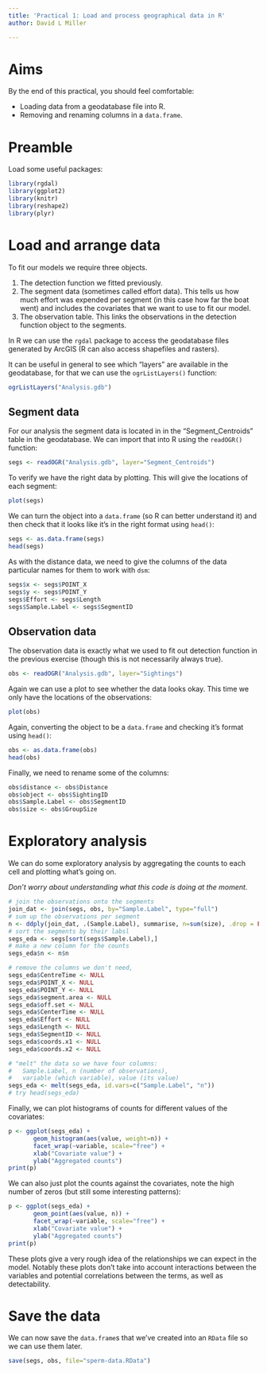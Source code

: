 ```yaml
---
title: 'Practical 1: Load and process geographical data in R'
author: David L Miller

---
```


# Aims

By the end of this practical, you should feel comfortable:

- Loading data from a geodatabase file into R.
- Removing and renaming columns in a `data.frame`.



# Preamble

Load some useful packages:

```r
library(rgdal)
library(ggplot2)
library(knitr)
library(reshape2)
library(plyr)
```

# Load and arrange data

To fit our models we require three objects.

  1. The detection function we fitted previously.
  2. The segment data (sometimes called effort data). This tells us how much effort was expended per segment (in this case how far the boat went) and includes the covariates that we want to use to fit our model.
  3. The observation table. This links the observations in the detection function object to the segments.

In R we can use the `rgdal` package to access the geodatabase files generated by ArcGIS (R can also access shapefiles and rasters).

It can be useful in general to see which "layers" are available in the geodatabase, for that we can use the `ogrListLayers()` function:
```r
ogrListLayers("Analysis.gdb")
```

## Segment data

For our analysis the segment data is located in in the "Segment_Centroids" table in the geodatabase. We can import that into R using the `readOGR()` function:
```r
segs <- readOGR("Analysis.gdb", layer="Segment_Centroids")
```

To verify we have the right data by plotting. This will give the locations of each segment:
```r
plot(segs)
```

We can turn the object into a `data.frame` (so R can better understand it) and then check that it looks like it's in the right format using `head()`:
```r
segs <- as.data.frame(segs)
head(segs)
```
As with the distance data, we need to give the columns of the data particular names for them to work with `dsm`:
```r
segs$x <- segs$POINT_X
segs$y <- segs$POINT_Y
segs$Effort <- segs$Length
segs$Sample.Label <- segs$SegmentID
```

## Observation data

The observation data is exactly what we used to fit out detection function in the previous exercise (though this is not necessarily always true).

```r
obs <- readOGR("Analysis.gdb", layer="Sightings")
```

Again we can use a plot to see whether the data looks okay. This time we only have the locations of the observations:
```r
plot(obs)
```

Again, converting the object to be a `data.frame` and checking it's format using `head()`:
```r
obs <- as.data.frame(obs)
head(obs)
```

Finally, we need to rename some of the columns:
```r
obs$distance <- obs$Distance
obs$object <- obs$SightingID
obs$Sample.Label <- obs$SegmentID
obs$size <- obs$GroupSize
```

# Exploratory analysis

We can do some exploratory analysis by aggregating the counts to each cell and plotting what's going on.

*Don't worry about understanding what this code is doing at the moment.*

```r
# join the observations onto the segments
join_dat <- join(segs, obs, by="Sample.Label", type="full")
# sum up the observations per segment
n <- ddply(join_dat, .(Sample.Label), summarise, n=sum(size), .drop = FALSE) 
# sort the segments by their labsl
segs_eda <- segs[sort(segs$Sample.Label),]
# make a new column for the counts
segs_eda$n <- n$n

# remove the columns we don't need,
segs_eda$CentreTime <- NULL
segs_eda$POINT_X <- NULL
segs_eda$POINT_Y <- NULL
segs_eda$segment.area <- NULL
segs_eda$off.set <- NULL
segs_eda$CenterTime <- NULL
segs_eda$Effort <- NULL
segs_eda$Length <- NULL
segs_eda$SegmentID <- NULL
segs_eda$coords.x1 <- NULL
segs_eda$coords.x2 <- NULL

# "melt" the data so we have four columns:
#   Sample.Label, n (number of observations),
#   variable (which variable), value (its value)
segs_eda <- melt(segs_eda, id.vars=c("Sample.Label", "n"))
# try head(segs_eda)
```


Finally, we can plot histograms of counts for different values of the covariates:
```r
p <- ggplot(segs_eda) +
       geom_histogram(aes(value, weight=n)) +
       facet_wrap(~variable, scale="free") +
       xlab("Covariate value") +
       ylab("Aggregated counts")
print(p)
```

We can also just plot the counts against the covariates, note the high number of zeros (but still some interesting patterns): 
```r
p <- ggplot(segs_eda) +
       geom_point(aes(value, n)) +
       facet_wrap(~variable, scale="free") +
       xlab("Covariate value") +
       ylab("Aggregated counts")
print(p)
```


These plots give a very rough idea of the relationships we can expect in the model. Notably these plots don't take into account interactions between the variables and potential correlations between the terms, as well as detectability.


# Save the data

We can now save the `data.frame`s that we've created into an `RData` file so we can use them later.

```r
save(segs, obs, file="sperm-data.RData")
```

